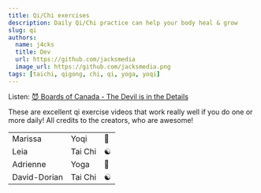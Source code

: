 ```yaml
---
title: Qi/Chi exercises
description: Daily Qi/Chi practice can help your body heal & grow
slug: qi
authors:
  name: j4cks
  title: Dev
  url: https://github.com/jacksmedia
  image_url: https://github.com/jacksmedia.png
tags: [taichi, qigong, chi, qi, yoga, yoqi]
---
```


<!-- Custom component -->

Listen:
[😈 Boards of Canada - The Devil is in the Details](https://www.youtube.com/watch?v=N2jNdHnOsG8)

<Timecalc />

These are excellent qi exercise videos that work really well if you do one or more daily!
All credits to the creators, who are awesome!


<table>
  <tr className='color2'>
    <td>Marissa</td>
    <td>Yoqi</td>
    <td>🪷</td>
  </tr>

  <tr className='color1'>
    <td>Leia</td>
    <td>Tai Chi</td>
    <td>☯️</td>
  </tr>

  <tr className='color3'>
    <td>Adrienne</td>
    <td>Yoga</td>
    <td>🧘</td>
  </tr>

  <tr className='color4'>
    <td>David-Dorian</td>
    <td>Tai Chi</td>
    <td>☯️</td>
  </tr>
</table>
